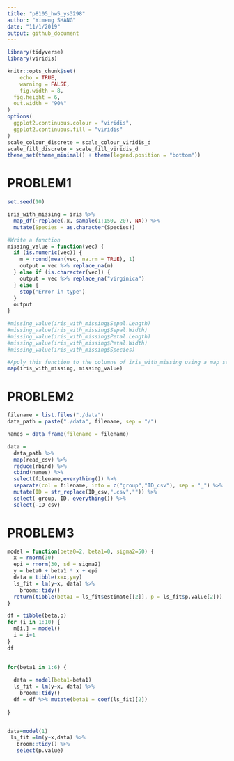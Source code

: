 ```yaml
---
title: "p8105_hw5_ys3298"
author: "Yimeng SHANG"
date: "11/1/2019"
output: github_document
---
```


```r
library(tidyverse)
library(viridis)

knitr::opts_chunk$set(
	echo = TRUE,
	warning = FALSE,
	fig.width = 8, 
  fig.height = 6,
  out.width = "90%"
)
options(
  ggplot2.continuous.colour = "viridis",
  ggplot2.continuous.fill = "viridis"
)
scale_colour_discrete = scale_colour_viridis_d
scale_fill_discrete = scale_fill_viridis_d
theme_set(theme_minimal() + theme(legend.position = "bottom"))
```


# PROBLEM1

```r
set.seed(10)

iris_with_missing = iris %>% 
  map_df(~replace(.x, sample(1:150, 20), NA)) %>%
  mutate(Species = as.character(Species))

```

```r
#Write a function 
missing_value = function(vec) {
  if (is.numeric(vec)) {
    m = round(mean(vec, na.rm = TRUE), 1)
    output = vec %>% replace_na(m)
  } else if (is.character(vec)) {
    output = vec %>% replace_na("virginica")
  } else {
    stop("Error in type")
  }
  output
}

#missing_value(iris_with_missing$Sepal.Length)
#missing_value(iris_with_missing$Sepal.Width)
#missing_value(iris_with_missing$Petal.Length)
#missing_value(iris_with_missing$Petal.Width)
#missing_value(iris_with_missing$Species)

#Apply this function to the columns of iris_with_missing using a map statement
map(iris_with_missing, missing_value)
```


# PROBLEM2

```r
filename = list.files("./data") 
data_path = paste("./data", filename, sep = "/")

names = data_frame(filename = filename)

data =
  data_path %>%
  map(read_csv) %>%     
  reduce(rbind) %>% 
  cbind(names) %>% 
  select(filename,everything()) %>% 
  separate(col = filename, into = c("group","ID_csv"), sep = "_") %>% 
  mutate(ID = str_replace(ID_csv,".csv","")) %>% 
  select( group, ID, everything()) %>% 
  select(-ID_csv)

```

# PROBLEM3

```r
model = function(beta0=2, beta1=0, sigma2=50) {
  x = rnorm(30)
  epi = rnorm(30, sd = sigma2)
  y = beta0 + beta1 * x + epi
  data = tibble(x=x,y=y)
  ls_fit = lm(y~x, data) %>% 
    broom::tidy()
  return(tibble(beta1 = ls_fit$estimate[[2]], p = ls_fit$p.value[2]))
}

df = tibble(beta,p)
for (i in 1:10) {
  m[i,] = model()
  i = i+1
}
df
  

for(beta1 in 1:6) {
  
  data = model(beta1=beta1)
  ls_fit = lm(y~x, data) %>% 
    broom::tidy()
  df = df %>% mutate(beta1 = coef(ls_fit)[2])
  
}


data=model(1)
 ls_fit =lm(y~x,data) %>% 
   broom::tidy() %>% 
   select(p.value)
 

```


